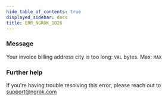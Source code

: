 ```yaml
---
hide_table_of_contents: true
displayed_sidebar: docs
title: ERR_NGROK_1026
---
```


### Message

Your invoice billing address city is too long: `VAL` bytes. Max: `MAX`

<ErrorDetails />

### Further help

If you're having trouble resolving this error, please reach out to [support@ngrok.com](mailto:support@ngrok.com?subject=Help%20with%20ERR_NGROK_1026)
